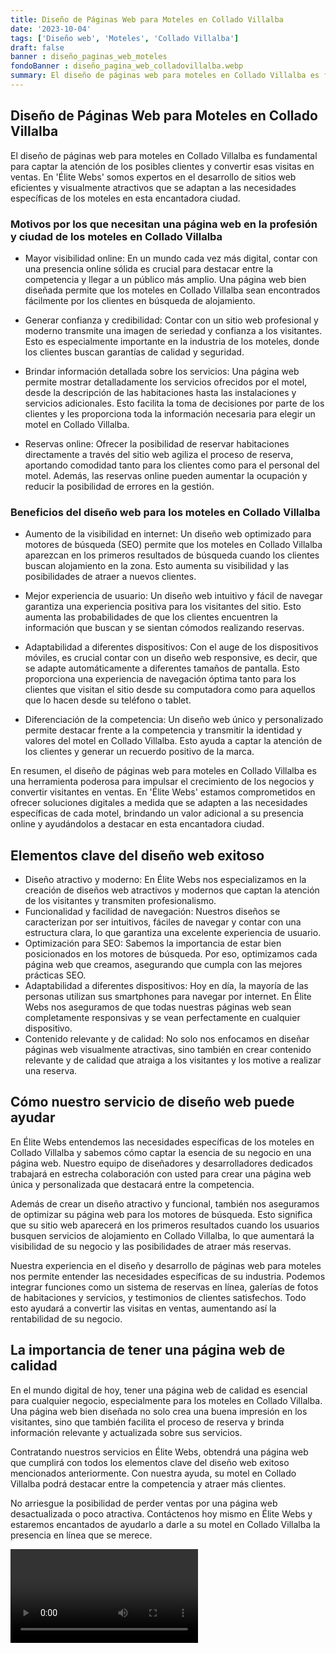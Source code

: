 ```yaml
---
title: Diseño de Páginas Web para Moteles en Collado Villalba
date: '2023-10-04'
tags: ['Diseño web', 'Moteles', 'Collado Villalba']
draft: false
banner : diseño_paginas_web_moteles
fondoBanner : diseño_pagina_web_colladovillalba.webp
summary: El diseño de páginas web para moteles en Collado Villalba es fundamental para captar la atención de los posibles clientes y convertir esas visitas en ventas. En 'Élite Webs' somos expertos en el desarrollo de sitios web eficientes y visualmente atractivos que se adaptan a las necesidades específicas de los moteles en esta encantadora ciudad.
---
```


## Diseño de Páginas Web para Moteles en Collado Villalba

El diseño de páginas web para moteles en Collado Villalba es fundamental para captar la atención de los posibles clientes y convertir esas visitas en ventas. En 'Élite Webs' somos expertos en el desarrollo de sitios web eficientes y visualmente atractivos que se adaptan a las necesidades específicas de los moteles en esta encantadora ciudad.

### Motivos por los que necesitan una página web en la profesión y ciudad de los moteles en Collado Villalba

- Mayor visibilidad online: En un mundo cada vez más digital, contar con una presencia online sólida es crucial para destacar entre la competencia y llegar a un público más amplio. Una página web bien diseñada permite que los moteles en Collado Villalba sean encontrados fácilmente por los clientes en búsqueda de alojamiento.

- Generar confianza y credibilidad: Contar con un sitio web profesional y moderno transmite una imagen de seriedad y confianza a los visitantes. Esto es especialmente importante en la industria de los moteles, donde los clientes buscan garantías de calidad y seguridad.

- Brindar información detallada sobre los servicios: Una página web permite mostrar detalladamente los servicios ofrecidos por el motel, desde la descripción de las habitaciones hasta las instalaciones y servicios adicionales. Esto facilita la toma de decisiones por parte de los clientes y les proporciona toda la información necesaria para elegir un motel en Collado Villalba.

- Reservas online: Ofrecer la posibilidad de reservar habitaciones directamente a través del sitio web agiliza el proceso de reserva, aportando comodidad tanto para los clientes como para el personal del motel. Además, las reservas online pueden aumentar la ocupación y reducir la posibilidad de errores en la gestión.

### Beneficios del diseño web para los moteles en Collado Villalba

- Aumento de la visibilidad en internet: Un diseño web optimizado para motores de búsqueda (SEO) permite que los moteles en Collado Villalba aparezcan en los primeros resultados de búsqueda cuando los clientes buscan alojamiento en la zona. Esto aumenta su visibilidad y las posibilidades de atraer a nuevos clientes.

- Mejor experiencia de usuario: Un diseño web intuitivo y fácil de navegar garantiza una experiencia positiva para los visitantes del sitio. Esto aumenta las probabilidades de que los clientes encuentren la información que buscan y se sientan cómodos realizando reservas.

- Adaptabilidad a diferentes dispositivos: Con el auge de los dispositivos móviles, es crucial contar con un diseño web responsive, es decir, que se adapte automáticamente a diferentes tamaños de pantalla. Esto proporciona una experiencia de navegación óptima tanto para los clientes que visitan el sitio desde su computadora como para aquellos que lo hacen desde su teléfono o tablet.

- Diferenciación de la competencia: Un diseño web único y personalizado permite destacar frente a la competencia y transmitir la identidad y valores del motel en Collado Villalba. Esto ayuda a captar la atención de los clientes y generar un recuerdo positivo de la marca.

En resumen, el diseño de páginas web para moteles en Collado Villalba es una herramienta poderosa para impulsar el crecimiento de los negocios y convertir visitantes en ventas. En 'Élite Webs' estamos comprometidos en ofrecer soluciones digitales a medida que se adapten a las necesidades específicas de cada motel, brindando un valor adicional a su presencia online y ayudándolos a destacar en esta encantadora ciudad.

<GifSeo />

<Cta />

## Elementos clave del diseño web exitoso

- Diseño atractivo y moderno: En Élite Webs nos especializamos en la creación de diseños web atractivos y modernos que captan la atención de los visitantes y transmiten profesionalismo.
- Funcionalidad y facilidad de navegación: Nuestros diseños se caracterizan por ser intuitivos, fáciles de navegar y contar con una estructura clara, lo que garantiza una excelente experiencia de usuario.
- Optimización para SEO: Sabemos la importancia de estar bien posicionados en los motores de búsqueda. Por eso, optimizamos cada página web que creamos, asegurando que cumpla con las mejores prácticas SEO.
- Adaptabilidad a diferentes dispositivos: Hoy en día, la mayoría de las personas utilizan sus smartphones para navegar por internet. En Élite Webs nos aseguramos de que todas nuestras páginas web sean completamente responsivas y se vean perfectamente en cualquier dispositivo.
- Contenido relevante y de calidad: No solo nos enfocamos en diseñar páginas web visualmente atractivas, sino también en crear contenido relevante y de calidad que atraiga a los visitantes y los motive a realizar una reserva.

## Cómo nuestro servicio de diseño web puede ayudar

En Élite Webs entendemos las necesidades específicas de los moteles en Collado Villalba y sabemos cómo captar la esencia de su negocio en una página web. Nuestro equipo de diseñadores y desarrolladores dedicados trabajará en estrecha colaboración con usted para crear una página web única y personalizada que destacará entre la competencia.

Además de crear un diseño atractivo y funcional, también nos aseguramos de optimizar su página web para los motores de búsqueda. Esto significa que su sitio web aparecerá en los primeros resultados cuando los usuarios busquen servicios de alojamiento en Collado Villalba, lo que aumentará la visibilidad de su negocio y las posibilidades de atraer más reservas.

Nuestra experiencia en el diseño y desarrollo de páginas web para moteles nos permite entender las necesidades específicas de su industria. Podemos integrar funciones como un sistema de reservas en línea, galerías de fotos de habitaciones y servicios, y testimonios de clientes satisfechos. Todo esto ayudará a convertir las visitas en ventas, aumentando así la rentabilidad de su negocio.

## La importancia de tener una página web de calidad

En el mundo digital de hoy, tener una página web de calidad es esencial para cualquier negocio, especialmente para los moteles en Collado Villalba. Una página web bien diseñada no solo crea una buena impresión en los visitantes, sino que también facilita el proceso de reserva y brinda información relevante y actualizada sobre sus servicios.

Contratando nuestros servicios en Élite Webs, obtendrá una página web que cumplirá con todos los elementos clave del diseño web exitoso mencionados anteriormente. Con nuestra ayuda, su motel en Collado Villalba podrá destacar entre la competencia y atraer más clientes.

No arriesgue la posibilidad de perder ventas por una página web desactualizada o poco atractiva. Contáctenos hoy mismo en Élite Webs y estaremos encantados de ayudarlo a darle a su motel en Collado Villalba la presencia en línea que se merece.

<Video />

<CtaBot job='Moteles' city='Collado Villalba'/>

<Gmaps query='Collado Villalba+españa+maps' />